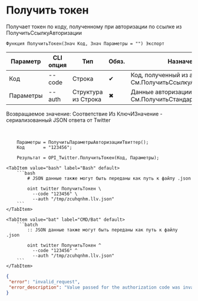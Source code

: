 ﻿---
sidebar_position: 2
description: Получить токен и другие функции для работы с Twitter в Открытом пакете интеграций - бесплатной open-source библиотеке интеграций для 1С:Предприятие 8, OneScript и CLI
keywords: [1C, 1С, 1С:Предприятие, 1С:Предприятие 8.3, API, Интеграция, Сервисы, Обмен, OneScript, CLI, Twitter]
---


# Получить токен
 Получает токен по коду, полученному при авторизации по ссылке из ПолучитьСсылкуАвторизации



`Функция ПолучитьТокен(Знач Код, Знач Параметры = "") Экспорт`

  | Параметр | CLI опция | Тип | Обяз. | Назначение |
  |-|-|-|-|-|
  | Код | --code | Строка | &#x2714; | Код, полученный из авторизации См.ПолучитьСсылкуАвторизации |
  | Параметры | --auth | Структура из Строка | &#x2716; | Данные авторизации. См.ПолучитьСтандартныеПараметры |

  
  Возвращаемое значение:   Соответствие Из КлючИЗначение - сериализованный JSON ответа от Twitter

<br/>




```bsl title="Пример использования для 1С:Предприятие/OneScript"
    Параметры = ПолучитьПараметрыАвторизацииТвиттер();
    Код       = "123456";

    Результат = OPI_Twitter.ПолучитьТокен(Код, Параметры);
```
    

 <Tabs>
  
    <TabItem value="bash" label="Bash" default>
        ```bash
            # JSON данные также могут быть переданы как путь к файлу .json
            
            oint twitter ПолучитьТокен \
              --code "123456" \
              --auth "/tmp/zcuhqnhm.llv.json"
        ```
    </TabItem>
  
    <TabItem value="bat" label="CMD/Bat" default>
        ```batch
            :: JSON данные также могут быть переданы как путь к файлу .json
            
            oint twitter ПолучитьТокен ^
              --code "123456" ^
              --auth "/tmp/zcuhqnhm.llv.json"
        ```
    </TabItem>
</Tabs>


```json title="Результат"
{
 "error": "invalid_request",
 "error_description": "Value passed for the authorization code was invalid."
}
```
